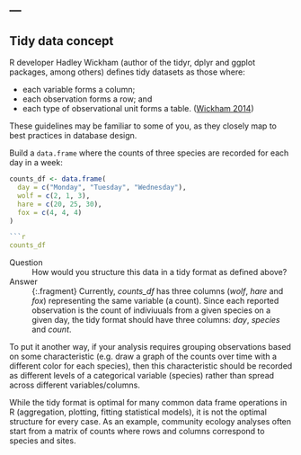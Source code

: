 ---
---

## Tidy data concept

R developer Hadley Wickham (author of the tidyr, dplyr and ggplot packages, among others) defines tidy datasets as those where:

* each variable forms a column;
* each observation forms a row; and
* each type of observational unit forms a table. ([Wickham 2014](http://www.jstatsoft.org/v59/i10/paper))

These guidelines may be familiar to some of you, as they closely map to best practices in database design.

<!--split-->

Build a `data.frame` where the counts of three species are recorded for each day in a week:

```r
counts_df <- data.frame(
  day = c("Monday", "Tuesday", "Wednesday"),
  wolf = c(2, 1, 3),
  hare = c(20, 25, 30),
  fox = c(4, 4, 4)
)

```r
counts_df
```

<!--split-->

Question
: How would you structure this data in a tidy format as defined above?

Answer
: {:.fragment} Currently, *counts_df* has three columns (*wolf*, *hare* and *fox*) representing the same variable (a count). Since each reported observation is the count of indiviuuals from a given species on a given day, the tidy format should have three columns: *day*, *species* and *count*.

<aside class="notes" markdown="block">

To put it another way, if your analysis requires grouping observations based on some characteristic (e.g. draw a graph of the counts over time with a different color for each species), then this characteristic should be recorded as different levels of a categorical variable (species) rather than spread across different variables/columns. 

While the tidy format is optimal for many common data frame operations in R (aggregation, plotting, fitting statistical models), it is not the optimal structure for every case. As an example, community ecology analyses often start from a matrix of counts where rows and columns correspond to species and sites.

</aside>
